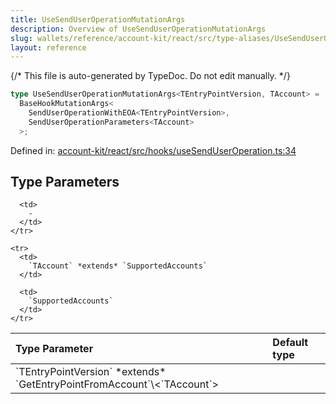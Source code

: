 ```yaml
---
title: UseSendUserOperationMutationArgs
description: Overview of UseSendUserOperationMutationArgs
slug: wallets/reference/account-kit/react/src/type-aliases/UseSendUserOperationMutationArgs
layout: reference
---
```


{/* This file is auto-generated by TypeDoc. Do not edit manually. */}

```ts
type UseSendUserOperationMutationArgs<TEntryPointVersion, TAccount> =
  BaseHookMutationArgs<
    SendUserOperationWithEOA<TEntryPointVersion>,
    SendUserOperationParameters<TAccount>
  >;
```

Defined in: [account-kit/react/src/hooks/useSendUserOperation.ts:34](https://github.com/alchemyplatform/aa-sdk/blob/9df5be8c23af4e472bcb503c17766b16da0ad87d/account-kit/react/src/hooks/useSendUserOperation.ts#L34)

## Type Parameters

<table>
  <thead>
    <tr>
      <th align="left">Type Parameter</th>
      <th align="left">Default type</th>
    </tr>
  </thead>

  <tbody>
    <tr>
      <td>
        `TEntryPointVersion` *extends* `GetEntryPointFromAccount`\<`TAccount`>
      </td>

      <td>
        ‐
      </td>
    </tr>

    <tr>
      <td>
        `TAccount` *extends* `SupportedAccounts`
      </td>

      <td>
        `SupportedAccounts`
      </td>
    </tr>

  </tbody>
</table>
